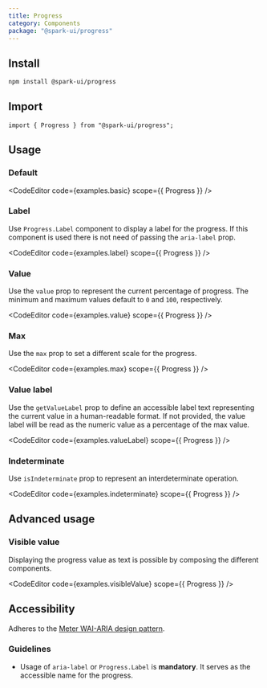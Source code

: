 ```yaml
---
title: Progress
category: Components
package: "@spark-ui/progress"
---
```



## Install

```sh
npm install @spark-ui/progress
```

## Import

```tsx
import { Progress } from "@spark-ui/progress";
```

## Usage

### Default

<CodeEditor code={examples.basic} scope={{ Progress }} />

### Label

Use `Progress.Label` component to display a label for the progress. If this component is used there is not need of passing the `aria-label` prop.

<CodeEditor code={examples.label} scope={{ Progress }} />

### Value

Use the `value` prop to represent the current percentage of progress. The minimum and maximum values default to `0` and `100`, respectively.

<CodeEditor code={examples.value} scope={{ Progress }} />

### Max

Use the `max` prop to set a different scale for the progress.

<CodeEditor code={examples.max} scope={{ Progress }} />

### Value label

Use the `getValueLabel` prop to define an accessible label text representing the current value in a human-readable format. If not provided, the value label will be read as the numeric value as a percentage of the max value.

<CodeEditor code={examples.valueLabel} scope={{ Progress }} />

### Indeterminate

Use `isIndeterminate` prop to represent an interdeterminate operation.

<CodeEditor code={examples.indeterminate} scope={{ Progress }} />

## Advanced usage

### Visible value

Displaying the progress value as text is possible by composing the different components.

<CodeEditor code={examples.visibleValue} scope={{ Progress }} />

## Accessibility

Adheres to the [Meter WAI-ARIA design pattern](https://www.w3.org/WAI/ARIA/apg/patterns/meter/).

### Guidelines

- Usage of `aria-label` or `Progress.Label` is **mandatory**. It serves as the accessible name for the progress.
